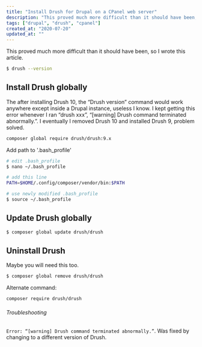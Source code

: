 ```yaml
---
title: "Install Drush for Drupal on a CPanel web server"
description: "This proved much more difficult than it should have been, so I wrote this article."
tags: ["drupal", "drush", "cpanel"]
created_at: "2020-07-20"
updated_at: ""
---
```


This proved much more difficult than it should have been, so I wrote this article.

```bash
$ drush --version
```

## Install Drush globally

The after installing Drush 10, the “Drush version” command would work anywhere except inside a Drupal instance, useless I know. I kept getting this error whenever I ran “drush xxx”, “[warning] Drush command terminated abnormally.”. I eventually I removed Drush 10 and installed Drush 9, problem solved.

```bash
composer global require drush/drush:9.x
```

Add path to '.bash_profile'

```bash
# edit .bash_profile
$ nano ~/.bash_profile

# add this line
PATH=$HOME/.config/composer/vendor/bin:$PATH

# use newly modified .bash_profile
$ source ~/.bash_profile
```

## Update Drush globally

```bash
$ composer global update drush/drush
```

## Uninstall Drush

Maybe you will need this too.

```bash
$ composer global remove drush/drush
```

Alternate command:

```bash
composer require drush/drush
```

###### Troubleshooting

`Error: “[warning] Drush command terminated abnormally.”`. Was fixed by changing to a different version of Drush.
